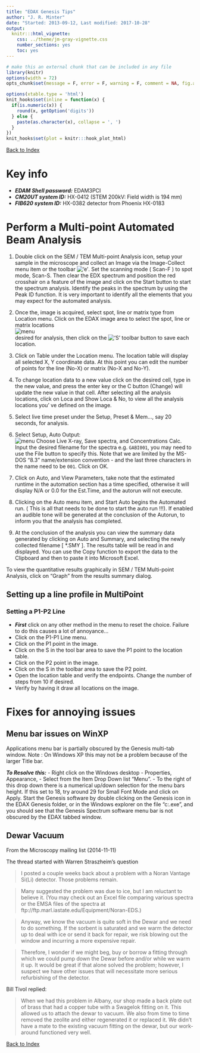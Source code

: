 ```yaml
---
title: "EDAX Genesis Tips"
author: "J. R. Minter"
date: "Started: 2013-09-12, Last modified: 2017-10-28"
output:
  knitr:::html_vignette:
    css: ../theme/jm-gray-vignette.css
    number_sections: yes
    toc: yes
---
```

```r
# make this an external chunk that can be included in any file
library(knitr)
options(width = 72)
opts_chunk$set(message = F, error = F, warning = F, comment = NA, fig.align = 'center', dpi = 100, tidy = F, cache.path = '.cache/', fig.path = 'figure/')

options(xtable.type = 'html')
knit_hooks$set(inline = function(x) {
  if(is.numeric(x)) {
    round(x, getOption('digits'))
  } else {
    paste(as.character(x), collapse = ', ')
  }
})
knit_hooks$set(plot = knitr:::hook_plot_html)
```


[Back to Index](../README.html)

# Key info
- ***EDAM Shell password:*** EDAM3PCI
- ***CM20UT system ID:*** HX-0412 (STEM 200kV: Field width is 194 mm)
- ***FIB620 system ID:*** HX-0382 detector from Phoenix HX-0183

# Perform a Multi-point Automated Beam Analysis

1. Double click on the SEM / TEM Multi-point Analysis icon, setup your sample in the microscope and collect an Image via the Image-Collect menu item or the toolbar !['e'](img/e.png).  Set the scanning mode ( Scan-F ) to spot mode, Scan-S. Then clear the EDX spectrum and position the red crosshair on a feature of the image and click on the Start button to start the spectrum analysis. Identify the peaks in the spectrum by using the Peak ID function. It is very important to identify all the elements that you may expect for the automated analysis.

2. Once the, image is acquired, select spot, line or matrix type from Location menu. Click on the EDAX image area to select the spot, line or matrix locations    
![menu](img/loca-menu.png)   
desired for analysis, then click on the !['S'](img/S.png) toolbar button to save each location.

3. Click on Table under the Location menu. The location table will display all selected X, Y coordinate data. At this point you can edit the number of points for the line (No-X) or matrix (No-X and No-Y).

4. To change location data to a new value click on the desired cell, type in the new value, and press the enter key or the C button (Change) will update the new value in that cell. After selecting all the analysis locations, click on Loca and Show Loca & No, to view all the analysis locations you'
ve defined on the image.

5. Select live time preset under the Setup, Preset & Mem..., say 20 seconds, for analysis.

6. Select Setup, Auto Output:   
![menu](img/mp-out-menu.png) Choose Live X-ray, Save spectra, and Concentrations Calc. Input the desired filename for the spectra e.g. ``GABI001``, you may need to use the File button to specify this. Note that we are limited by the MS-DOS "8.3" name/extension convention - and the last three characters in the name need to be ``001``. Click on OK.

7. Click on Auto, and View Parameters, take note that the estimated runtime in the automation section has a time specified, otherwise it will display N/A or 0.0 for the Est.Time, and the autorun will not execute.

8. Clicking on the Auto menu item, and Start Auto begins the Automated run. ( This is all that needs to be done to start the auto run !!!). If enabled an audible tone will be generated at the conclusion of the Autorun, to inform you that the analysis has completed.

9. At the conclusion of the analysis you can view the summary data generated by clicking on Auto and Summary, and selecting the newly collected filename [ *.SMY ]. The results table will be read in and displayed. You can use the Copy function to export the data to the Clipboard and then to paste it into Microsoft Excel. 

To view the quantitative results graphically in SEM / TEM Multi-point Analysis, click on "Graph" from the results summary dialog.


## Setting up a line profile in MultiPoint

### Setting a P1-P2 Line
- ***First*** click on any other method in the menu to reset the choice. Failure to do this causes a lot of annoyance...
- Click on the P1-P1 Line menu.
- Click on the P1 point in the image.
- Click on the S in the tool bar area to save the P1 point to the location table.
- Click on the P2 point in the image.
- Click on the S in the toolbar area to save the P2 point.
- Open the location table and verify the endpoints. Change the number of steps from 10 if desired.
- Verify by having it draw all locations on the image.

# Fixes for annoying issues

## Menu bar issues on WinXP
Applications menu bar is partially obscured by the Genesis multi-tab
window. Note : On Windows XP this may not be a problem because of the
larger Title bar.

***To Resolve this:***
- Right click on the Windows desktop - Properties, Appearance,
- Select from the Item Drop Down list "Menu". 
- To the right of this drop down there is a numerical up/down selection for the menu bars height.  If this set to 18, try around 29 for Small Font Mode and click on Apply.  Start the Genesis software by double clicking on the Genesis icon in the EDAX Genesis folder, or in the Windows explorer on the file "c:\edax32\genesis\GenTabs.exe", and you should see that the Genesis Spectrum software menu bar is not obscured by the EDAX tabbed window.

## Dewar Vacuum

From the Microscopy mailing list (2014-11-11)

The thread started with Warren Straszheim's question

> I posted a couple weeks back about a problem with a Noran Vantage Si(Li) detector. Those problems remain.

> Many suggested the problem was due to ice, but I am reluctant to believe it. (You may check out an Excel file comparing various spectra or the EMSA files of the spectra at ftp://ftp.marl.iastate.edu/Equipment/Noran-EDS.)

> Anyway, we know the vacuum is quite soft in the Dewar and we need to do something. If the sorbent is saturated and we warm the detector up to deal with ice or send it back for repair, we risk blowing out the window and incurring a more expensive repair.

> Therefore, I wonder if we might beg, buy or borrow a fitting through which we could pump down the Dewar before and/or while we warm it up. It would be great if that alone solved the problem; however, I suspect we have other issues that will necessitate more serious refurbishing of the detector.

Bill Tivol replied:

> When we had this problem in Albany, our shop made a back plate out of brass that had a copper tube with a Swagelok fitting on it.  This allowed us to attach the dewar to vacuum.  We also from time to time removed the zeolite and either regenerated it or replaced it. We didn't have a mate to the existing vacuum fitting on the dewar, but our work-around functioned very well.

[Back to Index](../README.html)

